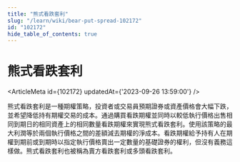 ```yaml
---
title: "熊式看跌套利"
slug: "/learn/wiki/bear-put-spread-102172"
id: "102172"
hide_table_of_contents: true
---
```



# 熊式看跌套利

<ArticleMeta id={102172} updatedAt={'2023-09-26 13:59:00'} />
<div className='border-solid border-b border-t-0 my-4 border-[var(--ifm-color-gray-300)]' />

熊式看跌套利是一種期權策略，投資者或交易員預期證券或資產價格會大幅下跌，並希望降低持有期權交易的成本。通過購買看跌期權並同時以較低執行價格出售相同到期日的相同資產上的相同數量看跌期權來實現熊式看跌套利。使用該策略的最大利潤等於兩個執行價格之間的差額減去期權的淨成本。看跌期權給予持有人在期權到期前或到期時以指定執行價格賣出一定數量的基礎證券的權利，但沒有義務這樣做。熊式看跌套利也被稱為賣方看跌套利或多頭看跌套利。
